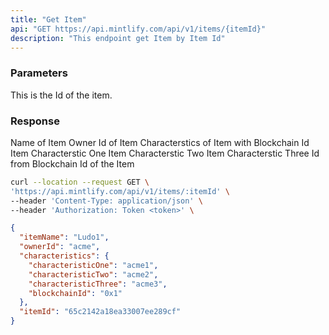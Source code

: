 ```yaml
---
title: "Get Item"
api: "GET https://api.mintlify.com/api/v1/items/{itemId}"
description: "This endpoint get Item by Item Id"
---
```


### Parameters
<ParamField path="itemId" type="string" required>
  This is the Id of the item.
</ParamField>

### Response

<ResponseField name="itemName" type="strig">
  Name of Item
</ResponseField>

<ResponseField name="ownerId" type="string">
  Owner Id of Item
</ResponseField>

<ResponseField name="characteristics" type="object">
  Characterstics of Item with Blockchain Id
<Expandable title="Toggle object">

<ResponseField name="characteristicOne" type="string">
  Item Characterstic One
</ResponseField>

<ResponseField name="characteristicTwo" type="string">
  Item Characterstic Two
</ResponseField>

<ResponseField name="characteristicThree" type="string">
  Item Characterstic Three
</ResponseField>

<ResponseField name="blockchainId" type="string">
  Id from Blockchain
</ResponseField>

</Expandable>

<ResponseField name="itemId" type="string">
  Id of the Item
</ResponseField>

</ResponseField>

<RequestExample>

```bash Example Request
curl --location --request GET \
'https://api.mintlify.com/api/v1/items/:itemId' \
--header 'Content-Type: application/json' \
--header 'Authorization: Token <token>' \
```

</RequestExample>

<ResponseExample>

```json Response
{
  "itemName": "Ludo1",
  "ownerId": "acme",
  "characteristics": {
    "characteristicOne": "acme1",
    "characteristicTwo": "acme2",
    "characteristicThree": "acme3",
    "blockchainId": "0x1"
  },
  "itemId": "65c2142a18ea33007ee289cf"
}
```

</ResponseExample>

